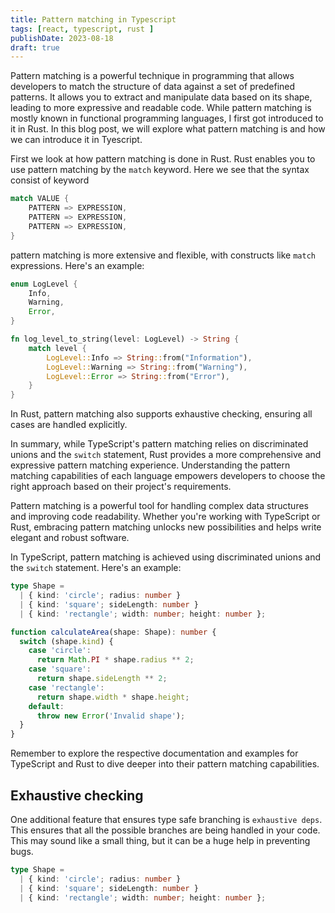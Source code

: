 ```yaml
---
title: Pattern matching in Typescript
tags: [react, typescript, rust ]
publishDate: 2023-08-18
draft: true
---
```


Pattern matching is a powerful technique in programming that allows developers to match the structure of data against a set of predefined patterns. It allows you to extract and manipulate data based on its shape, leading to more expressive and readable code. While pattern matching is mostly known in functional programming languages, I first got introduced to it in Rust. In this blog post, we will explore what pattern matching is and how we can introduce it in Tyescript. 

First we look at how pattern matching is done in Rust. Rust enables you to use pattern matching by the `match` keyword. Here we see that the syntax consist of keyword  

```rust
match VALUE {
    PATTERN => EXPRESSION,
    PATTERN => EXPRESSION,
    PATTERN => EXPRESSION,
}
```

pattern matching is more extensive and flexible, with constructs like `match` expressions. Here's an example:

```rust
enum LogLevel {
    Info,
    Warning,
    Error,
}

fn log_level_to_string(level: LogLevel) -> String {
    match level {
        LogLevel::Info => String::from("Information"),
        LogLevel::Warning => String::from("Warning"),
        LogLevel::Error => String::from("Error"),
    }
}
```

In Rust, pattern matching also supports exhaustive checking, ensuring all cases are handled explicitly.

In summary, while TypeScript's pattern matching relies on discriminated unions and the `switch` statement, Rust provides a more comprehensive and expressive pattern matching experience. Understanding the pattern matching capabilities of each language empowers developers to choose the right approach based on their project's requirements.

Pattern matching is a powerful tool for handling complex data structures and improving code readability. Whether you're working with TypeScript or Rust, embracing pattern matching unlocks new possibilities and helps write elegant and robust software.


In TypeScript, pattern matching is achieved using discriminated unions and the `switch` statement. Here's an example:

```typescript
type Shape =
  | { kind: 'circle'; radius: number }
  | { kind: 'square'; sideLength: number }
  | { kind: 'rectangle'; width: number; height: number };

function calculateArea(shape: Shape): number {
  switch (shape.kind) {
    case 'circle':
      return Math.PI * shape.radius ** 2;
    case 'square':
      return shape.sideLength ** 2;
    case 'rectangle':
      return shape.width * shape.height;
    default:
      throw new Error('Invalid shape');
  }
}
```

Remember to explore the respective documentation and examples for TypeScript and Rust to dive deeper into their pattern matching capabilities. 

## Exhaustive checking

One additional feature that ensures type safe branching is `exhaustive deps`. This ensures that all the possible branches are being handled in your code. This may sound like a small thing, but it can be a huge help in preventing bugs. 


```typescript
type Shape =
  | { kind: 'circle'; radius: number }
  | { kind: 'square'; sideLength: number }
  | { kind: 'rectangle'; width: number; height: number };
```



